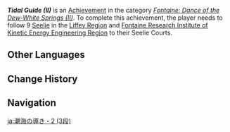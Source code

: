 {{Achievement Infobox
|title        = Tidal Guide (II)
|id           = 80277
|order id     = 253
|category     = Fontaine: Dance of the Dew-White Springs (II)
|description  = Follow 9 [[Seelie]] in [[Liffey Region]] and [[Fontaine Research Institute of Kinetic Energy Engineering Region]] to their Seelie Courts.
|primogems    = 20
|tracking     = Tracks the amount of Seelie found.
|topic        = Seelie
|set          = Tidal Guide (II)
|tier         = 3
|tiers_total  = 3
}}
'''''Tidal Guide (II)''''' is an [[Achievement]] in the category ''[[Fontaine: Dance of the Dew-White Springs (II)]]''. To complete this achievement,  the player needs to follow 9 [[Seelie]] in the [[Liffey Region]] and [[Fontaine Research Institute of Kinetic Energy Engineering Region]] to their Seelie Courts.

==Other Languages==
{{Other Languages|Transclude=Tidal Guide (II)}}

==Change History==
{{Change History|4.1}}

==Navigation==
{{Achievement Navbox}}

[[ja:潮海の導き・2 (3段)]]